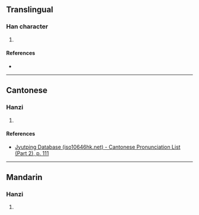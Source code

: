 {{character info/new}}
==Translingual==

===Han character===
{{Han char|rn=61|rad=心|as=14|sn=17|four=|canj=PBMP|ids=⿰忄⿳爫工彐}}

# {{defn|Han|sort=心14}}

====References====
* {{Han ref|kx=0406.300|dkj=11369|dj=0747.250|hdz=42365.020|uh=61DA|ud=25050}}

----

==Cantonese==

===Hanzi===
{{yue-hanzi|jyut=[[jan3]]|y=yan3}}

# {{defn|lang=yue|sort=心14}}

====References====
* [http://www.iso10646hk.net/jp/document/download.jsp Jyutping Database (iso10646hk.net) - Cantonese Pronunciation List (Part 2), p. 111]

----

==Mandarin==

===Hanzi===
{{cmn-hanzi|pin=[[yìn]] ([[yin4]])|wg=yin<sup>4</sup>}}

# {{defn|lang=cmn|sort=心14}}